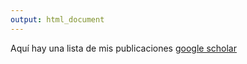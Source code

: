 ```yaml
---
output: html_document
---
```


Aquí hay una lista de mis publicaciones [google scholar](https://scholar.google.es/citations?user=s1D-6WAAAAAJ&hl=es)